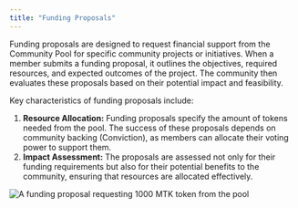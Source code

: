 ```yaml
---
title: "Funding Proposals"
---
```


Funding  proposals are designed to request financial support from the Community Pool for specific community projects or initiatives. When a member submits a funding proposal, it outlines the objectives, required resources, and expected outcomes of the project. The community then evaluates these proposals based on their potential impact and feasibility.

Key characteristics of funding proposals include:

1. **Resource Allocation:** Funding proposals specify the amount of tokens needed from the  pool. The success of these proposals depends on community backing (Conviction), as members can allocate their voting power to support them. 
2. **Impact Assessment:** The proposals are assessed not only for their funding requirements but also for their potential benefits to the community, ensuring that resources are allocated effectively.

![A funding proposal requesting 1000 MTK token from the pool](/media/iuSi205lcO2QiEBTUyeD-Screenshot-2024-08-14-at-1.24.50-PM.png)

